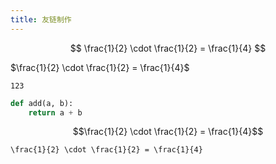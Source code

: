 ```yaml
---
title: 友链制作
---
```


$$
\frac{1}{2} \cdot \frac{1}{2} = \frac{1}{4}
$$

$\frac{1}{2} \cdot \frac{1}{2} = \frac{1}{4}$

`123`

```python
def add(a, b):
    return a + b
```

```math
\frac{1}{2} \cdot \frac{1}{2} = \frac{1}{4}
```

<pre><code>\frac{1}{2} \cdot \frac{1}{2} = \frac{1}{4} </code></pre>